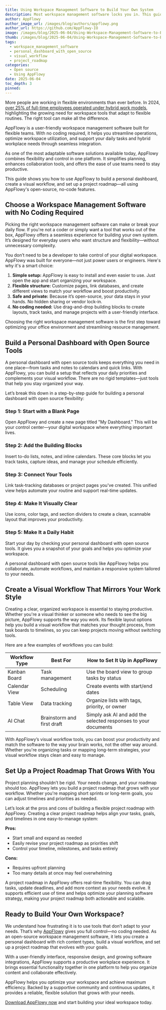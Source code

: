 ```yaml
---
title: Using Workspace Management Software to Build Your Own System
description: Most workspace management software locks you in. This guide shows how to take control—design your dashboard, plan projects, and manage everything your way.
author: AppFlowy
author_image_url: /images/blog/authors/appflowy.png
author_url: https://github.com/AppFlowy-IO
image: /images/blog/2025-06-04/Using-Workspace-Management-Software-to-Build-Your-Own-System.png
thumb: /images/blog/2025-06-04/Using-Workspace-Management-Software-to-Build-Your-Own-System.png
tags:
  - workspace_management_software
  - personal_dashboard_with_open_source
  - visual_workflow
  - project_roadmap
categories:
  - Open source
  - Using AppFlowy
date: 2025-06-04
toc_depth: 3
pinned:
---
```


More people are working in flexible environments than ever before. In 2024, [over 25% of full-time employees operated under hybrid work models](https://www.accruent.com/resources/knowledge-hub/workspace-management-software), highlighting the growing need for workspace tools that adapt to flexible routines. The right tool can make all the difference.

AppFlowy is a user-friendly workspace management software built for flexible teams. With no coding required, it helps you streamline operations, optimize workspace utilization, and support your daily tasks and hybrid workplace needs through seamless integration.

As one of the most adaptable software solutions available today, AppFlowy combines flexibility and control in one platform. It simplifies planning, enhances collaboration tools, and offers the ease of use teams need to stay productive.

This guide shows you how to use AppFlowy to build a personal dashboard, create a visual workflow, and set up a project roadmap—all using AppFlowy's open-source, no-code features.

## Choose a Workspace Management Software with No Coding Required

Picking the right workspace management software can make or break your daily flow. If you're not a coder or simply want a tool that works out of the box, AppFlowy offers a seamless experience for building your own system. It’s designed for everyday users who want structure and flexibility—without unnecessary complexity.

You don’t need to be a developer to take control of your digital workspace. AppFlowy was built for everyone—not just power users or engineers. Here's why it's a smart choice:

1. **Simple setup:** AppFlowy is easy to install and even easier to use. Just open the app and start organizing your workspace.
2. **Flexible structure:** Customize pages, link databases, and create different views to match your workflow and boost productivity.
3. **Safe and private:** Because it’s open-source, your data stays in your hands. No hidden sharing or vendor lock-in.
4. **No coding needed:** Use drag-and-drop building blocks to create layouts, track tasks, and manage projects with a user-friendly interface.

Choosing the right workspace management software is the first step toward optimizing your office environment and streamlining resource management.

## Build a Personal Dashboard with Open Source Tools

A personal dashboard with open source tools keeps everything you need in one place—from tasks and notes to calendars and quick links. With AppFlowy, you can build a setup that reflects your daily priorities and complements your visual workflow. There are no rigid templates—just tools that help you stay organized your way.

Let’s break this down in a step-by-step guide for building a personal dashboard with open source flexibility:

### Step 1: Start with a Blank Page

Open AppFlowy and create a new page titled "My Dashboard." This will be your control center—your digital workspace where everything important lives.

### Step 2: Add the Building Blocks

Insert to-do lists, notes, and inline calendars. These core blocks let you track tasks, capture ideas, and manage your schedule efficiently.

### Step 3: Connect Your Tools

Link task-tracking databases or project pages you've created. This unified view helps automate your routine and support real-time updates.

### Step 4: Make It Visually Clear

Use icons, color tags, and section dividers to create a clean, scannable layout that improves your productivity.

### Step 5: Make It a Daily Habit

Start your day by checking your personal dashboard with open source tools. It gives you a snapshot of your goals and helps you optimize your workspace.

A personal dashboard with open source tools like AppFlowy helps you collaborate, automate workflows, and maintain a responsive system tailored to your needs.

## Create a Visual Workflow That Mirrors Your Work Style

Creating a clear, organized workspace is essential to staying productive. Whether you're a visual thinker or someone who needs to see the big picture, AppFlowy supports the way you work. Its flexible layout options help you build a visual workflow that matches your thought process, from task boards to timelines, so you can keep projects moving without switching tools.

Here are a few examples of workflows you can build:

| Workflow Type | Best For                   | How to Set It Up in AppFlowy                                   |
| ------------- | -------------------------- | -------------------------------------------------------------- |
| Kanban Board  | Task management            | Use the board view to group tasks by status                    |
| Calendar View | Scheduling                 | Create events with start/end dates                             |
| Table View    | Data tracking              | Organize lists with tags, priority, or owner                   |
| AI Chat       | Brainstorm and first draft | Simply ask AI and add the selected responses to your documents |

With AppFlowy’s visual workflow tools, you can boost your productivity and match the software to the way your brain works, not the other way around. Whether you're organizing tasks or mapping long-term strategies, your visual workflow stays clean and easy to manage.

## Set Up a Project Roadmap That Grows With You

Project planning shouldn’t be rigid. Your needs change, and your roadmap should too. AppFlowy lets you build a project roadmap that grows with your workflow. Whether you're mapping short sprints or long-term goals, you can adjust timelines and priorities as needed.

Let’s look at the pros and cons of building a flexible project roadmap with AppFlowy. Creating a clear project roadmap helps align your tasks, goals, and timelines in one easy-to-manage system:

**Pros:**

- Start small and expand as needed
- Easily revise your project roadmap as priorities shift
- Control your timeline, milestones, and tasks entirely

**Cons:**

- Requires upfront planning
- Too many details at once may feel overwhelming

A project roadmap in AppFlowy offers real-time flexibility. You can drag tasks, update deadlines, and add more context as your needs evolve. It supports efficient use of time and helps optimize your planning software strategy, making your project roadmap both actionable and scalable.

## Ready to Build Your Own Workspace?

We understand how frustrating it is to use tools that don’t adapt to your needs. That’s why [AppFlowy](https://appflowy.com/) gives you full control—no coding needed. As an open-source workspace management software, it lets you create a personal dashboard with rich content types, build a visual workflow, and set up a project roadmap that evolves with your goals.

With a user-friendly interface, responsive design, and growing software integrations, AppFlowy supports a productive workplace experience. It brings essential functionality together in one platform to help you organize content and collaborate effectively.

AppFlowy helps you optimize your workspace and achieve maximum efficiency. Backed by a supportive community and continuous updates, it provides a reliable, flexible solution that grows with your needs.

[Download AppFlowy now](https://appflowy.com/download) and start building your ideal workspace today.
